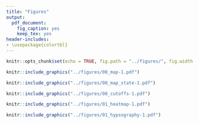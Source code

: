 ```yaml
---
title: "Figures"
output:
  pdf_document:
    fig_caption: yes
    keep_tex: yes
header-includes: 
- \usepackage{colortbl}
---
```


\arrayrulecolor{white}
```r
knitr::opts_chunk$set(echo = TRUE, fig.path = "../figures/", fig.width = 5, fig.height = 6, dev = c("pdf"))
```

\pagebreak

```r
knitr::include_graphics("../figures/00_map-1.pdf")
```

```r
knitr::include_graphics("../figures/00_map_state-1.pdf")
```

```r
knitr::include_graphics("../figures/00_cutoffs-1.pdf")
```

\pagebreak

<!-- # exploratory analyses -->

```r
knitr::include_graphics("../figures/01_heatmap-1.pdf")
```

<!-- # hypsography classification figure (panelized by state) -->
```r
knitr::include_graphics("../figures/01_hypsography-1.pdf")
```
